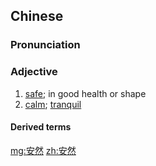 ==Chinese==
{{zh-forms}}

===Pronunciation===
{{zh-pron
|m=ānrán
|c=on1 jin4
|h=pfs=ôn-yèn
|mn=zz,kh:an-jiân/xm,qz,tp:an-liân
|cat=a
}}

===Adjective===
{{zh-adj}}

# [[safe]]; in good health or shape
# [[calm]]; [[tranquil]]

====Derived terms====
{{zh-der|安然無事|安然無恙}}

[[mg:安然]]
[[zh:安然]]